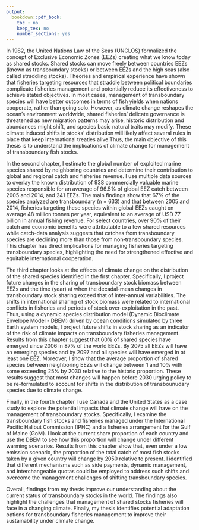 ```yaml
---
output:
  bookdown::pdf_book:
    toc : no
    keep_tex: no
    number_sections: yes
---
```


In 1982, the United Nations Law of the Seas (UNCLOS) formalized the concept of Exclusive Economic Zones (EEZs) creating what we know today as shared stocks. Shared stocks can move freely between countries EEZs (known as transboundary stocks) or between EEZs and the high seas (also called straddling stocks). Theories and empirical experience have shown that fisheries targeting resources that straddle between political boundaries complicate fisheries management and potentially reduce its effectiveness to achieve stated objectives. In most cases, management of transboundary species will have better outcomes in terms of fish yields when nations cooperate, rather than going solo. However, as climate change reshapes the ocean’s environment worldwide, shared fisheries’ delicate governance is threatened as new migration patterns may arise, historic distribution and abundances might shift, and species basic natural traits may modify. These climate induced shifts in stocks’ distribution will likely affect several rules in place that keep international treaties alive.Thus, the main objective of this thesis is to understand the implications of climate change for management of transboundary fish stocks. 

In the second chapter, I estimate the global number of exploited marine species shared by neighboring countries and determine their contribution to global and regional catch and fisheries revenue. I use multiple data sources to overlay the known distribution of 938 commercially valuable marine species responsible for an average of 96.5% of global EEZ catch between 2005 and 2014, and 241 EEZs. The main findings show that 67% of the species analyzed are transboundary (n = 633) and that between 2005 and 2014, fisheries targeting these species within global‐EEZs caught on average 48 million tonnes per year, equivalent to an average of USD 77 billion in annual fishing revenue. For select countries, over 90% of their catch and economic benefits were attributable to a few shared resources while catch-data analysis suggests that catches from transboundary species are declining more than those from non‐transboundary species. This chapter has direct implications for managing fisheries targeting transboundary species, highlighting the need for strengthened effective and equitable international cooperation.

The third chapter looks at the effects of climate change on the distribution of the shared species identified in the first chapter. Specifically, I project future changes in the sharing of transboundary stock biomass between EEZs and the time (year) at when the decadal-mean changes in transboundary stock sharing exceed that of inter-annual variabilities. The shifts in international sharing of stock biomass were related to international conflicts in fisheries and periods of stock over-exploitation in the past. Thus, using a dynamic species distribution model (Dynamic Bioclimate Envelope Model - DBEM) driven by ocean conditions simulated by three Earth system models, I project future shifts in stock sharing as an indicator of the risk of climate impacts on transboundary fisheries management. Results from this chapter suggest that 60% of shared species have emerged since 2006 in 87% of the world EEZs. By 2075 all EEZs will have an emerging species and by 2097 and all species will have emerged in at least one EEZ. Moreover, I show that the average proportion of shared species between neighboring EEZs will change between 1 and 10% with some exceeding 25% by 2030 relative to the historic proportion. These results suggest that most changes will happen before 2030 urging policy to be re-formulated to account for shifts in the distribution of transbounudary species due to climate change.

Finally, in the fourth chapter I use Canada and the United States as a case study to explore the potential impacts that climate change will have on the management of transboundary stocks. Specifically, I examine the transboundary fish stocks and fisheries managed under the International Pacific Halibut Commission (IPHC) and a fisheries arrangement for the Gulf of Maine (GoM). I look at the current share proportion of each country and use the DBEM to see how this proportion will change under different warming scenarios. Results from this chapter show that, even under a low emission scenario, the proportion of the total catch of most fish stocks taken by a given country will change by 2050 relative to present.  I identified that different mechanisms such as side payments, dynamic management, and interchangeable quotas could be employed to address such shifts and overcome the management challenges of shifting transboundary species.

Overall, findings from my thesis improve our understanding about the current status of transboundary stocks in the world. The findings also highlight the challenges that management of shared stocks fisheries will face in a changing climate. Finally, my thesis identifies potential adaptation options for transboundary fisheries management to improve their sustainability under climate change.


